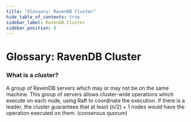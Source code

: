 ```yaml
---
title: "Glossary: RavenDB Cluster"
hide_table_of_contents: true
sidebar_label: RavenDB Cluster
sidebar_position: 9
---
```



# Glossary: RavenDB Cluster

### What is a cluster?
A group of RavenDB servers which may or may not be on the same machine. 
This group of servers allows cluster-wide operations which execute on each node, using Raft to coordinate the execution.
If there is a leader, the cluster guarantees that at least (n/2) + 1 nodes would have the operation executed on them. (consensus quorum)
